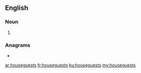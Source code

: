 {{also|house guests}}
==English==

===Noun===
{{head|en|noun plural form}}

# {{plural of|houseguest|lang=en}}

===Anagrams===
* {{l|en|guesthouses}}

[[ar:houseguests]]
[[fr:houseguests]]
[[ku:houseguests]]
[[my:houseguests]]
